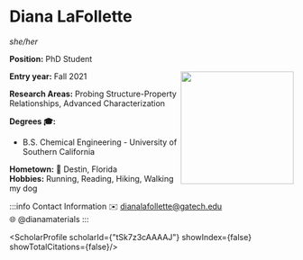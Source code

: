 


# Diana LaFollette
*she/her*

**Position:** PhD Student

<img src={profImage} width="200" align="right"/> 

**Entry year:** Fall 2021<br/>

**Research Areas:** Probing Structure-Property Relationships, Advanced Characterization

**Degrees 🎓:**
- B.S. Chemical Engineering - University of Southern California

**Hometown:** 🏡  Destin, Florida<br/>
**Hobbies:** Running, Reading, Hiking, Walking my dog

:::info Contact Information
✉️ dianalafollette@gatech.edu <br/>
🌐 @dianamaterials
:::

<ScholarProfile scholarId={"tSk7z3cAAAAJ"} showIndex={false} showTotalCitations={false}/>